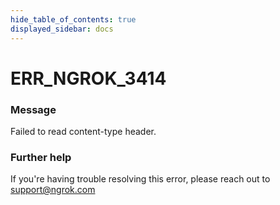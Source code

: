 ```yaml
---
hide_table_of_contents: true
displayed_sidebar: docs
---
```



# ERR_NGROK_3414

### Message
Failed to read content-type header.

<ErrorDetails error='err_ngrok_3414' />


### Further help
If you're having trouble resolving this error, please reach out to [support@ngrok.com](mailto:support@ngrok.com?subject=Help%20with%20ERR_NGROK_3414)

